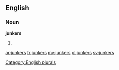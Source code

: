 ==English==

===Noun===
'''junkers'''

# {{plural of|[[junker]]}}

[[Category:English plurals]]

[[ar:junkers]]
[[fr:junkers]]
[[my:junkers]]
[[pl:junkers]]
[[sv:junkers]]